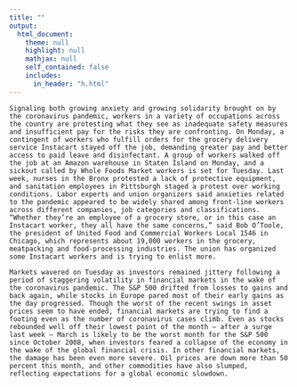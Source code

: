 ```yaml
---
title: ""
output: 
  html_document:
    theme: null
    highlight: null
    mathjax: null
    self_contained: false
    includes:
      in_header: "h.html"
---
```


<div class="container">
  <div class="row">
  <div class="col-lg-9 col-md-6 bg-info">
    Signaling both growing anxiety and growing solidarity brought on by the coronavirus pandemic, workers in a variety of occupations across the country are protesting what they see as inadequate safety measures and insufficient pay for the risks they are confronting. On Monday, a contingent of workers who fulfill orders for the grocery delivery service Instacart stayed off the job, demanding greater pay and better access to paid leave and disinfectant. A group of workers walked off the job at an Amazon warehouse in Staten Island on Monday, and a sickout called by Whole Foods Market workers is set for Tuesday. Last week, nurses in the Bronx protested a lack of protective equipment, and sanitation employees in Pittsburgh staged a protest over working conditions. Labor experts and union organizers said anxieties related to the pandemic appeared to be widely shared among front-line workers across different companies, job categories and classifications. “Whether they’re an employee of a grocery store, or in this case an Instacart worker, they all have the same concerns,” said Bob O’Toole, the president of United Food and Commercial Workers Local 1546 in Chicago, which represents about 19,000 workers in the grocery, meatpacking and food-processing industries. The union has organized some Instacart workers and is trying to enlist more.
  </div>
  <div class="col-lg-3 col-md-6 bg-primary">
    Markets wavered on Tuesday as investors remained jittery following a period of staggering volatility in financial markets in the wake of the coronavirus pandemic. The S&P 500 drifted from losses to gains and back again, while stocks in Europe pared most of their early gains as the day progressed. Though the worst of the recent swings in asset prices seem to have ended, financial markets are trying to find a footing even as the number of coronavirus cases climb. Even as stocks rebounded well off their lowest point of the month — after a surge last week — March is likely to be the worst month for the S&P 500 since October 2008, when investors feared a collapse of the economy in the wake of the global financial crisis. In other financial markets, the damage has been even more severe. Oil prices are down more than 50 percent this month, and other commodities have also slumped, reflecting expectations for a global economic slowdown.
  </div>
  </div>
</div>